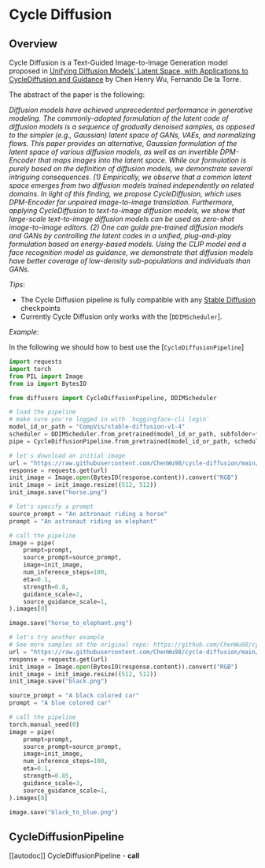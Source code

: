 <!--Copyright 2022 The HuggingFace Team. All rights reserved.

Licensed under the Apache License, Version 2.0 (the "License"); you may not use this file except in compliance with
the License. You may obtain a copy of the License at

http://www.apache.org/licenses/LICENSE-2.0

Unless required by applicable law or agreed to in writing, software distributed under the License is distributed on
an "AS IS" BASIS, WITHOUT WARRANTIES OR CONDITIONS OF ANY KIND, either express or implied. See the License for the
specific language governing permissions and limitations under the License.
-->

# Cycle Diffusion

## Overview

Cycle Diffusion is a Text-Guided Image-to-Image Generation model proposed in [Unifying Diffusion Models' Latent Space, with Applications to CycleDiffusion and Guidance](https://arxiv.org/abs/2210.05559) by Chen Henry Wu, Fernando De la Torre.

The abstract of the paper is the following:

*Diffusion models have achieved unprecedented performance in generative modeling. The commonly-adopted formulation of the latent code of diffusion models is a sequence of gradually denoised samples, as opposed to the simpler (e.g., Gaussian) latent space of GANs, VAEs, and normalizing flows. This paper provides an alternative, Gaussian formulation of the latent space of various diffusion models, as well as an invertible DPM-Encoder that maps images into the latent space. While our formulation is purely based on the definition of diffusion models, we demonstrate several intriguing consequences. (1) Empirically, we observe that a common latent space emerges from two diffusion models trained independently on related domains. In light of this finding, we propose CycleDiffusion, which uses DPM-Encoder for unpaired image-to-image translation. Furthermore, applying CycleDiffusion to text-to-image diffusion models, we show that large-scale text-to-image diffusion models can be used as zero-shot image-to-image editors. (2) One can guide pre-trained diffusion models and GANs by controlling the latent codes in a unified, plug-and-play formulation based on energy-based models. Using the CLIP model and a face recognition model as guidance, we demonstrate that diffusion models have better coverage of low-density sub-populations and individuals than GANs.*

*Tips*:
- The Cycle Diffusion pipeline is fully compatible with any [Stable Diffusion](./stable_diffusion) checkpoints
- Currently Cycle Diffusion only works with the [`DDIMScheduler`].

*Example*:

In the following we should how to best use the [`CycleDiffusionPipeline`]

```python
import requests
import torch
from PIL import Image
from io import BytesIO

from diffusers import CycleDiffusionPipeline, DDIMScheduler

# load the pipeline
# make sure you're logged in with `huggingface-cli login`
model_id_or_path = "CompVis/stable-diffusion-v1-4"
scheduler = DDIMScheduler.from_pretrained(model_id_or_path, subfolder="scheduler")
pipe = CycleDiffusionPipeline.from_pretrained(model_id_or_path, scheduler=scheduler).to("cuda")

# let's download an initial image
url = "https://raw.githubusercontent.com/ChenWu98/cycle-diffusion/main/data/dalle2/An%20astronaut%20riding%20a%20horse.png"
response = requests.get(url)
init_image = Image.open(BytesIO(response.content)).convert("RGB")
init_image = init_image.resize((512, 512))
init_image.save("horse.png")

# let's specify a prompt
source_prompt = "An astronaut riding a horse"
prompt = "An astronaut riding an elephant"

# call the pipeline
image = pipe(
    prompt=prompt,
    source_prompt=source_prompt,
    image=init_image,
    num_inference_steps=100,
    eta=0.1,
    strength=0.8,
    guidance_scale=2,
    source_guidance_scale=1,
).images[0]

image.save("horse_to_elephant.png")

# let's try another example
# See more samples at the original repo: https://github.com/ChenWu98/cycle-diffusion
url = "https://raw.githubusercontent.com/ChenWu98/cycle-diffusion/main/data/dalle2/A%20black%20colored%20car.png"
response = requests.get(url)
init_image = Image.open(BytesIO(response.content)).convert("RGB")
init_image = init_image.resize((512, 512))
init_image.save("black.png")

source_prompt = "A black colored car"
prompt = "A blue colored car"

# call the pipeline
torch.manual_seed(0)
image = pipe(
    prompt=prompt,
    source_prompt=source_prompt,
    image=init_image,
    num_inference_steps=100,
    eta=0.1,
    strength=0.85,
    guidance_scale=3,
    source_guidance_scale=1,
).images[0]

image.save("black_to_blue.png")
```

## CycleDiffusionPipeline
[[autodoc]] CycleDiffusionPipeline
	- __call__
